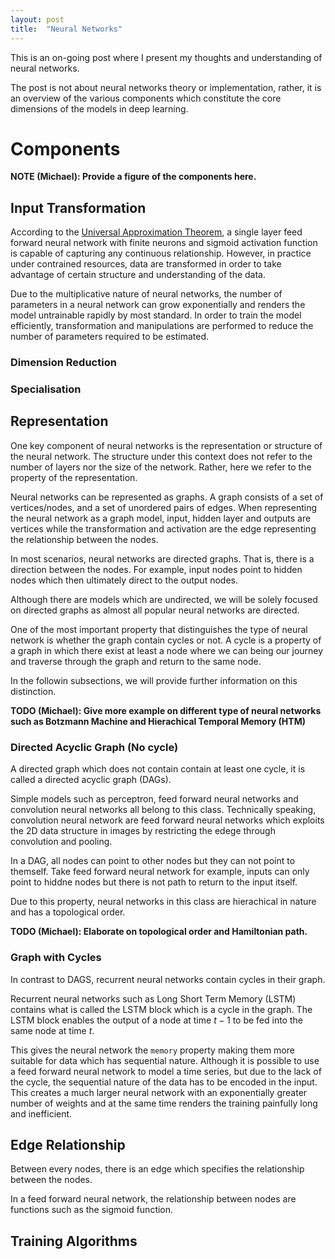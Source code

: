 ```yaml
---
layout: post
title:  "Neural Networks"
---
```


This is an on-going post where I present my thoughts and understanding of neural
networks.

The post is not about neural networks theory or implementation, rather, it is an
overview of the various components which constitute the core dimensions of the
models in deep learning.



# Components

**NOTE (Michael): Provide a figure of the components here.**

## Input Transformation

According to the [Universal Approximation
Theorem](https://en.wikipedia.org/wiki/Universal_approximation_theorem), a
single layer feed forward neural network with finite neurons and sigmoid
activation function is capable of capturing any continuous relationship.
However, in practice under contrained resources, data are transformed in order
to take advantage of certain structure and understanding of the data.

Due to the multiplicative nature of neural networks, the number of parameters in
a neural network can grow exponentially and renders the model untrainable
rapidly by most standard. In order to train the model efficiently,
transformation and manipulations are performed to reduce the number of
parameters required to be estimated.


### Dimension Reduction

### Specialisation

## Representation

One key component of neural networks is the representation or structure of the
neural network. The structure under this context does not refer to the number of
layers nor the size of the network. Rather, here we refer to the property of the
representation.

Neural networks can be represented as graphs. A graph consists of a set of
vertices/nodes, and a set of unordered pairs of edges. When representing the
neural network as a graph model, input, hidden layer and outputs are vertices
while the transformation and activation are the edge representing the
relationship between the nodes.

In most scenarios, neural networks are directed graphs. That is, there is a
direction between the nodes. For example, input nodes point to hidden nodes
which then ultimately direct to the output nodes.


Although there are models which are undirected, we will be solely focused on
directed graphs as almost all popular neural networks are directed.

One of the most important property that distinguishes the type of neural network
is whether the graph contain cycles or not. A cycle is a property of a graph in
which there exist at least a node where we can being our journey and traverse
through the graph and return to the same node. 

In the followin subsections, we will provide further information on this
distinction.

**TODO (Michael): Give more example on different type of neural networks such as
Botzmann Machine and Hierachical Temporal Memory (HTM)**


### Directed Acyclic Graph (No cycle)

A directed graph which does not contain contain at least one cycle, it is called
a directed acyclic graph (DAGs).

Simple models such as perceptron, feed forward neural networks and convolution
neural networks all belong to this class. Technically speaking, convolution
neural network are feed forward neural networks which exploits the 2D data
structure in images by restricting the edege through convolution and pooling.

In a DAG, all nodes can point to other nodes but they can not point to themself.
Take feed forward neural network for example, inputs can only point to hiddne
nodes but there is not path to return to the input itself.

Due to this property, neural networks in this class are hierachical in nature
and has a topological order.

**TODO (Michael): Elaborate on topological order and Hamiltonian path.**

### Graph with Cycles

In contrast to DAGS, recurrent neural networks contain cycles in their graph.

Recurrent neural networks such as Long Short Term Memory (LSTM) contains what is
called the LSTM block which is a cycle in the graph. The LSTM block enables the
output of a node at time $t - 1$ to be fed into the same node at time $t$.

This gives the neural network the `memory` property making them more suitable
for data which has sequential nature. Although it is possible to use a feed
forward neural network to model a time series, but due to the lack of the cycle,
the sequential nature of the data has to be encoded in the input. This creates a
much larger neural network with an exponentially greater number of weights and
at the same time renders the training painfully long and inefficient.


## Edge Relationship

Between every nodes, there is an edge which specifies the relationship between
the nodes.

In a feed forward neural network, the relationship between nodes are functions
such as the sigmoid function.


## Training Algorithms

